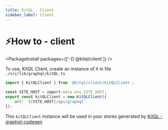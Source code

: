 ---
title: KitQL - Client
sidebar_label: Client
---

# ⚡How to - client

<PackageInstall packages={['-D @kitql/client']} />

To use, KitQL Client, create an instance of it in file
`./src/lib/graphql/kitQL.ts`

```ts
import { KitQLClient } from '@kitql/client/kitQLClient';

const VITE_HOST = import.meta.env.VITE_HOST;
export const kitQLClient = new KitQLClient({
	url: `${VITE_HOST}/api/graphql`
});
```

This `kitQLClient` instance will be used in your stores generated by [KitQL - graphql-codegen](https://github.com/jycouet/kitql/tree/main/packages/graphql-codegen)

